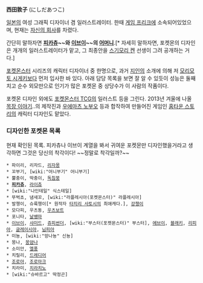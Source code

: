 '''西田敦子''' (にしだあつこ)

[[일본]]의 여성 그래픽 디자이너 겸 일러스트레이터. 한때 [[게임 프리크]]에 소속되어있었으며, 현재는 [http://www.cornett.jp/ 자신의 회사]를 차렸다.


간단히 말하자면 '''[[피카츄]]~~와 [[이브이]]~~의 [[어머니]]'''.[* 자세히 말하자면, 포켓몬의 디자인은 개개의 일러스트레이터가 맡고, 그 최종안을 [[스기모리 켄]] 선생이 그려 공개하는 거다.]


[[포켓몬스터]] 시리즈의 캐릭터 디자이너 중 한명으로, 과거 [[지인]]의 소개에 의해 저 [[모리모토 시게키]]보다 먼저 입사한 바 있다. 아래 담당 목록을 보면 잘 알 수 있듯이 성능은 둘째치고 순수 외모만으로 인기가 많은 포켓몬 중 상당수가 이 사람의 작품이다.

포켓몬 디자인 외에도 [[포켓몬스터 TCG]]의 일러스트 등을 그린다. 2013년 겨울에 나올 [[목장 이야기]]..의 제작진과 [[우에마츠 노부오]] 등과 합작하여 만들어진 게임인 [[홈타운 스토리]]의 캐릭터 디자인도 맡았다.

=== 디자인한 포켓몬 목록 ===
현재 확인된 목록. 피카츄나 이브이 계열을 봐서 귀여운 포켓몬만 디자인했을거라고 생각하면 그것은 당신의 착각이다! ~~정말로 착각일까?~~

 * 파이리, 리자드, [[리자몽]]
 * 꼬부기, [wiki:"어니부기" 어니부기]
 * 뿔충이, 딱충이, [[독침붕]]
 * '''[[피카츄]]''', [[라이츄]]
 * [wiki:"나인테일" 식스테일]
 * 뚜벅쵸, 냄새꼬, [wiki:"라플레시아(포켓몬스터)" 라플레시아]
 * 발챙이, 슈륙챙이[* 원작자 [[타지리 사토시]]의 최애캐다.], [[강챙이]]
 * 모다피, 우츠동, [[우츠보트]]
 * 포니타, [[날쌩마]]
 * [[이브이]], [[샤미드]], [[쥬피썬더]], [wiki:"부스터(포켓몬스터)" 부스터], [[에브이]], [[블래키]], [[리피아]], [[글레이시아]], [[님피아]]
 * 미뇽, [wiki:"망나뇽" 신뇽]
 * 몽나, [[몽얌나]]
 * 소미안, [[엘풍]]
 * 치릴리, [[드레디어]]
 * [[조로아]], [[조로아크]]
 * 치라미, [[치라치노]]
 * [wiki:"슈바르고" 딱정곤]
